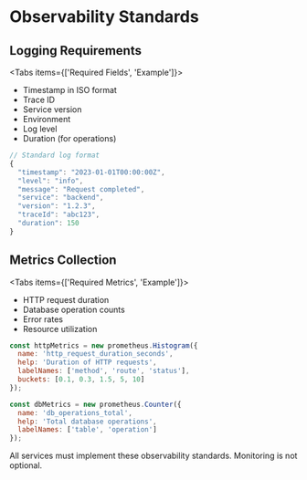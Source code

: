 
# Observability Standards

## Logging Requirements

<Tabs items={['Required Fields', 'Example']}>
  <Tab>
- Timestamp in ISO format
- Trace ID
- Service version
- Environment
- Log level
- Duration (for operations)
  </Tab>
  <Tab>
```javascript
// Standard log format
{
  "timestamp": "2023-01-01T00:00:00Z",
  "level": "info",
  "message": "Request completed",
  "service": "backend",
  "version": "1.2.3",
  "traceId": "abc123",
  "duration": 150
}
```
  </Tab>
</Tabs>

## Metrics Collection

<Tabs items={['Required Metrics', 'Example']}>
  <Tab>
- HTTP request duration
- Database operation counts
- Error rates
- Resource utilization
  </Tab>
  <Tab>
```javascript
const httpMetrics = new prometheus.Histogram({
  name: 'http_request_duration_seconds',
  help: 'Duration of HTTP requests',
  labelNames: ['method', 'route', 'status'],
  buckets: [0.1, 0.3, 1.5, 5, 10]
});

const dbMetrics = new prometheus.Counter({
  name: 'db_operations_total',
  help: 'Total database operations',
  labelNames: ['table', 'operation']
});
```
  </Tab>
</Tabs>

<Callout type="warning" emoji="⚠️">
  All services must implement these observability standards. Monitoring is not optional.
</Callout> 
